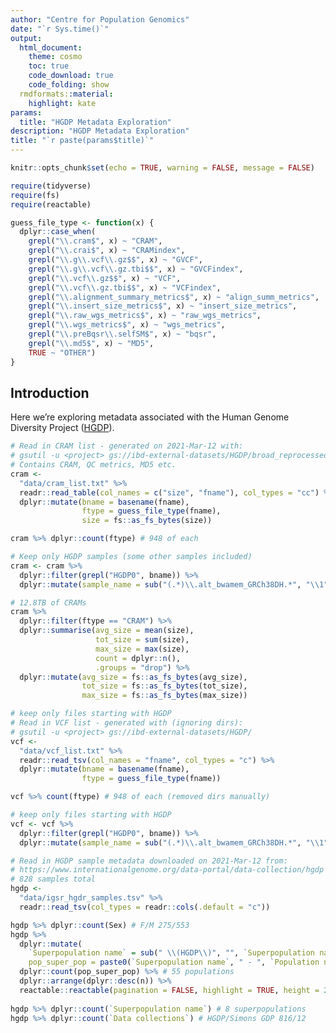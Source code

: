 ```yaml
---
author: "Centre for Population Genomics"
date: "`r Sys.time()`"
output:
  html_document:
    theme: cosmo
    toc: true
    code_download: true
    code_folding: show
  rmdformats::material:
    highlight: kate
params:
  title: "HGDP Metadata Exploration"
description: "HGDP Metadata Exploration"
title: "`r paste(params$title)`"
---
```


```r
knitr::opts_chunk$set(echo = TRUE, warning = FALSE, message = FALSE)
```

```r
require(tidyverse)
require(fs)
require(reactable)
```

```r
guess_file_type <- function(x) {
  dplyr::case_when(
    grepl("\\.cram$", x) ~ "CRAM",
    grepl("\\.crai$", x) ~ "CRAMindex",
    grepl("\\.g\\.vcf\\.gz$$", x) ~ "GVCF",
    grepl("\\.g\\.vcf\\.gz.tbi$$", x) ~ "GVCFindex",
    grepl("\\.vcf\\.gz$$", x) ~ "VCF",
    grepl("\\.vcf\\.gz.tbi$$", x) ~ "VCFindex",
    grepl("\\.alignment_summary_metrics$", x) ~ "align_summ_metrics",
    grepl("\\.insert_size_metrics$", x) ~ "insert_size_metrics",
    grepl("\\.raw_wgs_metrics$", x) ~ "raw_wgs_metrics",
    grepl("\\.wgs_metrics$", x) ~ "wgs_metrics",
    grepl("\\.preBqsr\\.selfSM$", x) ~ "bqsr",
    grepl("\\.md5$", x) ~ "MD5",
    TRUE ~ "OTHER")
}
```


## Introduction

Here we're exploring metadata associated with the
Human Genome Diversity Project
([HGDP](https://www.internationalgenome.org/data-portal/data-collection/hgdp)).


```r
# Read in CRAM list - generated on 2021-Mar-12 with:
# gsutil -u <project> gs://ibd-external-datasets/HGDP/broad_reprocessed_crams
# Contains CRAM, QC metrics, MD5 etc.
cram <-
  "data/cram_list.txt" %>%
  readr::read_table(col_names = c("size", "fname"), col_types = "cc") %>%
  dplyr::mutate(bname = basename(fname),
                ftype = guess_file_type(fname),
                size = fs::as_fs_bytes(size))

cram %>% dplyr::count(ftype) # 948 of each

# Keep only HGDP samples (some other samples included)
cram <- cram %>%
  dplyr::filter(grepl("HGDP0", bname)) %>%
  dplyr::mutate(sample_name = sub("(.*)\\.alt_bwamem_GRCh38DH.*", "\\1", bname))

# 12.8TB of CRAMs
cram %>%
  dplyr::filter(ftype == "CRAM") %>%
  dplyr::summarise(avg_size = mean(size),
                   tot_size = sum(size),
                   max_size = max(size),
                   count = dplyr::n(),
                   .groups = "drop") %>%
  dplyr::mutate(avg_size = fs::as_fs_bytes(avg_size),
                tot_size = fs::as_fs_bytes(tot_size),
                max_size = fs::as_fs_bytes(max_size))
```


```r
# keep only files starting with HGDP
# Read in VCF list - generated with (ignoring dirs):
# gsutil -u <project> gs://ibd-external-datasets/HGDP/
vcf <-
  "data/vcf_list.txt" %>%
  readr::read_tsv(col_names = "fname", col_types = "c") %>%
  dplyr::mutate(bname = basename(fname),
                ftype = guess_file_type(fname))

vcf %>% count(ftype) # 948 of each (removed dirs manually)

# keep only files starting with HGDP
vcf <- vcf %>% 
  dplyr::filter(grepl("HGDP0", bname)) %>%
  dplyr::mutate(sample_name = sub("(.*)\\.alt_bwamem_GRCh38DH.*", "\\1", bname))
```

```r
# Read in HGDP sample metadata downloaded on 2021-Mar-12 from:
# https://www.internationalgenome.org/data-portal/data-collection/hgdp
# 828 samples total
hgdp <-
  "data/igsr_hgdr_samples.tsv" %>%
  readr::read_tsv(col_types = readr::cols(.default = "c"))

hgdp %>% dplyr::count(Sex) # F/M 275/553
hgdp %>%
  dplyr::mutate(
    `Superpopulation name` = sub(" \\(HGDP\\)", "", `Superpopulation name`),
    pop_super_pop = paste0(`Superpopulation name`, " - ", `Population name`)) %>%
  dplyr::count(pop_super_pop) %>% # 55 populations
  dplyr::arrange(dplyr::desc(n)) %>%
  reactable::reactable(pagination = FALSE, highlight = TRUE, height = 250)
  
hgdp %>% dplyr::count(`Superpopulation name`) # 8 superpopulations
hgdp %>% dplyr::count(`Data collections`) # HGDP/Simons GDP 816/12
```
